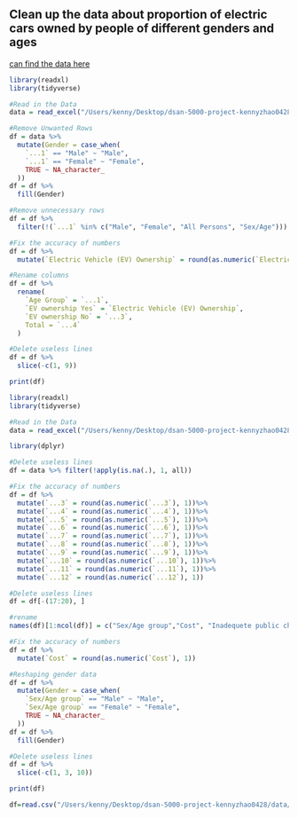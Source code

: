 
## Clean up the data about proportion of electric cars owned by people of different genders and ages

[can find the data here](https://www.cso.ie/en/releasesandpublications/ep/p-smt/sustainablemobilityandtransport2021/electricvehicles/)

```r
library(readxl)
library(tidyverse)

#Read in the Data
data = read_excel("/Users/kenny/Desktop/dsan-5000-project-kennyzhao0428/dsan-website/5000-website/82.xlsx", skip = 2)

#Remove Unwanted Rows
df = data %>%
  mutate(Gender = case_when(
    `...1` == "Male" ~ "Male",
    `...1` == "Female" ~ "Female",
    TRUE ~ NA_character_
  ))
df = df %>%
  fill(Gender)

#Remove unnecessary rows
df = df %>%
  filter(!(`...1` %in% c("Male", "Female", "All Persons", "Sex/Age")))

#Fix the accuracy of numbers
df = df %>%
  mutate(`Electric Vehicle (EV) Ownership` = round(as.numeric(`Electric Vehicle (EV) Ownership`), 1))

#Rename columns
df = df %>%
  rename(
    `Age Group` = `...1`,
    `EV ownership Yes` = `Electric Vehicle (EV) Ownership`,
    `EV ownership No` = `...3`,
    Total = `...4`
  )

#Delete useless lines
df = df %>%
  slice(-c(1, 9))

print(df)
```



```r
library(readxl)
library(tidyverse)

#Read in the Data
data = read_excel("/Users/kenny/Desktop/dsan-5000-project-kennyzhao0428/dsan-website/5000-website/26.xlsx", skip = 2)

library(dplyr)

#Delete useless lines
df = data %>% filter(!apply(is.na(.), 1, all))

#Fix the accuracy of numbers
df = df %>%
  mutate(`...3` = round(as.numeric(`...3`), 1))%>%
  mutate(`...4` = round(as.numeric(`...4`), 1))%>%
  mutate(`...5` = round(as.numeric(`...5`), 1))%>%
  mutate(`...6` = round(as.numeric(`...6`), 1))%>%
  mutate(`...7` = round(as.numeric(`...7`), 1))%>%
  mutate(`...8` = round(as.numeric(`...8`), 1))%>%
  mutate(`...9` = round(as.numeric(`...9`), 1))%>%
  mutate(`...10` = round(as.numeric(`...10`), 1))%>%
  mutate(`...11` = round(as.numeric(`...11`), 1))%>%
  mutate(`...12` = round(as.numeric(`...12`), 1))

#Delete useless lines
df = df[-(17:20), ]

#rename
names(df)[1:ncol(df)] = c("Sex/Age group","Cost", "Inadequete public charging facilities", "No/limited access to home charging", "Limited range available", "Don't drive/ own a car", "Resale value of EV", "Reliability/ safety concerns", "No need/ don't know enough", "Not changing for a while", "Not available at time of last purchase", "Other", "Gender")

#Fix the accuracy of numbers
df = df %>%
  mutate(`Cost` = round(as.numeric(`Cost`), 1))

#Reshaping gender data
df = df %>%
  mutate(Gender = case_when(
    `Sex/Age group` == "Male" ~ "Male",
    `Sex/Age group` == "Female" ~ "Female",
    TRUE ~ NA_character_
  ))
df = df %>%
  fill(Gender)

#Delete useless lines
df = df %>%
  slice(-c(1, 3, 10))

print(df)
```

```r
df=read.csv("/Users/kenny/Desktop/dsan-5000-project-kennyzhao0428/data/01-modified-data/EVsalesHistori.csv")

```